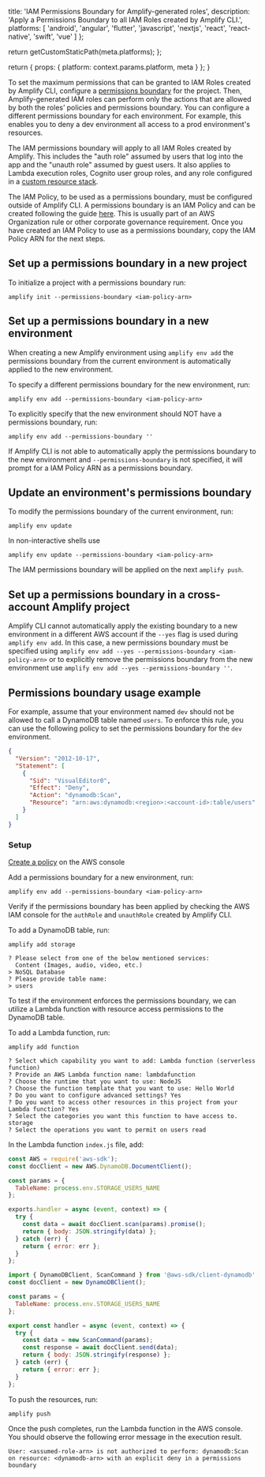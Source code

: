 
  title: 'IAM Permissions Boundary for Amplify-generated roles',
  description:
    'Apply a Permissions Boundary to all IAM Roles created by Amplify CLI.',
  platforms: [
    'android',
    'angular',
    'flutter',
    'javascript',
    'nextjs',
    'react',
    'react-native',
    'swift',
    'vue'
  ]
};

  return getCustomStaticPath(meta.platforms);
};

  return {
    props: {
      platform: context.params.platform,
      meta
    }
  };
}

To set the maximum permissions that can be granted to IAM Roles created by Amplify CLI, configure a [permissions boundary](https://docs.aws.amazon.com/IAM/latest/UserGuide/access_policies_boundaries.html) for the project. Then, Amplify-generated IAM roles can perform only the actions that are allowed by both the roles’ policies and permissions boundary. You can configure a different permissions boundary for each environment. For example, this enables you to deny a dev environment all access to a prod environment's resources.

The IAM permissions boundary will apply to all IAM Roles created by Amplify. This includes the "auth role" assumed by users that log into the app and the "unauth role" assumed by guest users. It also applies to Lambda execution roles, Cognito user group roles, and any role configured in a [custom resource stack](/cli/custom/cloudformation).

The IAM Policy, to be used as a permissions boundary, must be configured outside of Amplify CLI. A permissions boundary is an IAM Policy and can be created following the guide [here](https://docs.aws.amazon.com/IAM/latest/UserGuide/access_policies_create-console.html). This is usually part of an AWS Organization rule or other corporate governance requirement. Once you have created an IAM Policy to use as a permissions boundary, copy the IAM Policy ARN for the next steps.

## Set up a permissions boundary in a new project

To initialize a project with a permissions boundary run:

```
amplify init --permissions-boundary <iam-policy-arn>
```

## Set up a permissions boundary in a new environment

When creating a new Amplify environment using `amplify env add` the permissions boundary from the current environment is automatically applied to the new environment.

To specify a different permissions boundary for the new environment, run:

```
amplify env add --permissions-boundary <iam-policy-arn>
```

To explicitly specify that the new environment should NOT have a permissions boundary, run:

```
amplify env add --permissions-boundary ''
```

If Amplify CLI is not able to automatically apply the permissions boundary to the new environment and `--permissions-boundary` is not specified, it will prompt for a IAM Policy ARN as a permissions boundary.

## Update an environment's permissions boundary

To modify the permissions boundary of the current environment, run:

```
amplify env update
```

In non-interactive shells use

```
amplify env update --permissions-boundary <iam-policy-arn>
```

The IAM permissions boundary will be applied on the next `amplify push`.

## Set up a permissions boundary in a cross-account Amplify project

Amplify CLI cannot automatically apply the existing boundary to a new environment in a different AWS account if the `--yes` flag is used during `amplify env add`. In this case, a new permissions boundary must be specified using `amplify env add --yes --permissions-boundary <iam-policy-arn>` or to explicitly remove the permissions boundary from the new environment use `amplify env add --yes --permissions-boundary ''`.

## Permissions boundary usage example

For example, assume that your environment named `dev` should not be allowed to call a DynamoDB table named `users`. To enforce this rule, you can use the following policy to set the permissions boundary for the `dev` environment.

```json
{
  "Version": "2012-10-17",
  "Statement": [
    {
      "Sid": "VisualEditor0",
      "Effect": "Deny",
      "Action": "dynamodb:Scan",
      "Resource": "arn:aws:dynamodb:<region>:<account-id>:table/users"
    }
  ]
}
```

### Setup

[Create a policy](https://docs.aws.amazon.com/IAM/latest/UserGuide/tutorial_managed-policies.html) on the AWS console

Add a permissions boundary for a new environment, run:

```
amplify env add --permissions-boundary <iam-policy-arn>
```

Verify if the permissions boundary has been applied by checking the AWS IAM console for the `authRole` and `unauthRole` created by Amplify CLI.

To add a DynamoDB table, run:

```
amplify add storage
```

```
? Please select from one of the below mentioned services:
  Content (Images, audio, video, etc.)
> NoSQL Database
? Please provide table name:
> users
```

To test if the environment enforces the permissions boundary, we can utilize a Lambda function with resource access permissions to the DynamoDB table.

To add a Lambda function, run:

```
amplify add function
```

```
? Select which capability you want to add: Lambda function (serverless function)
? Provide an AWS Lambda function name: lambdafunction
? Choose the runtime that you want to use: NodeJS
? Choose the function template that you want to use: Hello World
? Do you want to configure advanced settings? Yes
? Do you want to access other resources in this project from your Lambda function? Yes
? Select the categories you want this function to have access to. storage
? Select the operations you want to permit on users read
```

In the Lambda function `index.js` file, add:

<BlockSwitcher>

<Block name="AWS SDK V2">

```js
const AWS = require('aws-sdk');
const docClient = new AWS.DynamoDB.DocumentClient();

const params = {
  TableName: process.env.STORAGE_USERS_NAME
};

exports.handler = async (event, context) => {
  try {
    const data = await docClient.scan(params).promise();
    return { body: JSON.stringify(data) };
  } catch (err) {
    return { error: err };
  }
};
```

</Block>

<Block name="AWS SDK V3">

```js
import { DynamoDBClient, ScanCommand } from '@aws-sdk/client-dynamodb';
const docClient = new DynamoDBClient();

const params = {
  TableName: process.env.STORAGE_USERS_NAME
};

export const handler = async (event, context) => {
  try {
    const data = new ScanCommand(params);
    const response = await docClient.send(data);
    return { body: JSON.stringify(response) };
  } catch (err) {
    return { error: err };
  }
};
```

</Block>

</BlockSwitcher>

To push the resources, run:

```
amplify push
```

Once the push completes, run the Lambda function in the AWS console. You should observe the following error message in the execution result.

```
User: <assumed-role-arn> is not authorized to perform: dynamodb:Scan on resource: <dynamodb-arn> with an explicit deny in a permissions boundary
```
